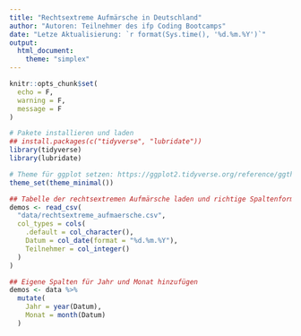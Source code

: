 ```yaml
---
title: "Rechtsextreme Aufmärsche in Deutschland"
author: "Autoren: Teilnehmer des ifp Coding Bootcamps"
date: "Letze Aktualisierung: `r format(Sys.time(), '%d.%m.%Y')`"
output:
  html_document:
    theme: "simplex"
---
```


```r
knitr::opts_chunk$set(
  echo = F,
  warning = F,
  message = F
)
```

```r
# Pakete installieren und laden
## install.packages(c("tidyverse", "lubridate"))
library(tidyverse)
library(lubridate)

# Theme für ggplot setzen: https://ggplot2.tidyverse.org/reference/ggtheme.html
theme_set(theme_minimal())

## Tabelle der rechtsextremen Aufmärsche laden und richtige Spaltenformate setzen
demos <- read_csv(
  "data/rechtsextreme_aufmaersche.csv",
  col_types = cols(
    .default = col_character(),
    Datum = col_date(format = "%d.%m.%Y"),
    Teilnehmer = col_integer()
  )
)

## Eigene Spalten für Jahr und Monat hinzufügen
demos <- data %>%
  mutate(
    Jahr = year(Datum),
    Monat = month(Datum)
  )
```
